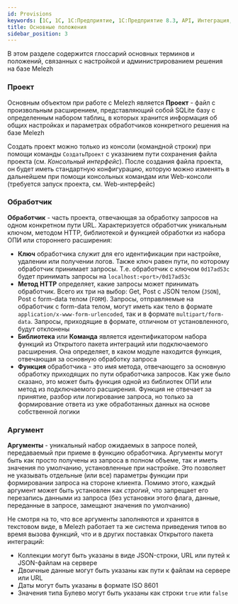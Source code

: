 ```yaml
---
id: Provisions
keywords: [1C, 1С, 1С:Предприятие, 1С:Предприятие 8.3, API, Интеграция, Сервисы, Обмен, OneScript, CLI]
title: Основные положения
sidebar_position: 3
---
```


В этом разделе содержится глоссарий основных терминов и положений, связанных с настройкой и администрированием решения на базе Melezh

### Проект

Основным объектом при работе с Melezh является **Проект** - файл с произвольным расширением, представляющий собой SQLite базу с определенным набором таблиц, в которых хранится информация об общих настройках и параметрах обработчиков конкретного решения на базе Melezh

Создать проект можно только из консоли (командной строки) при помощи команды `СоздатьПроект` с указанием пути сохранения файла проекта (см. *Консольный интерфейс*). После создания файла проекта, он будет иметь стандартную конфигурацию, которую можно изменять в дальнейшем при помощи консольных командам или Web-консоли (требуется запуск проекта, см. Web-интерфейс)

### Обработчик

**Обработчик** - часть проекта, отвечающая за обработку запросов на одном конкретном пути URL. Характеризуется обработчик уникальным ключом, методом HTTP, библиотекой и функцией обработки из набора ОПИ или стороннего расширения:

+ **Ключ** обработчика служит для его идентификации при настройке, удалении или получении логов. Также ключ равен пути, по которому обработчик принимает запросы. Т.е. обработчик с ключом `0d17ad53c` будет принимать запросы на `localhost:<port>/0d17ad53c`
+ **Метод HTTP** определяет, какие запросы может принимать обработчик. Всего их три на выбор: Get, Post c JSON телом (`JSON`), Post с form-data телом (`FORM`). Запросы, отправляемые на обработчик с form-data телом, могут иметь как тело в формате `application/x-www-form-urlencoded`, так и в формате `multipart/form-data`. Запросы, приходящие в формате, отличном от установленного, будут отклонены
+ **Библиотека** или **Команда** является идентификатором набора функций из Открытого пакета интеграций или подключаемого расширения. Она определяет, в каком модуле находится функция, отвечающая за основную обработку запроса
+ **Функция** обработчика - это имя метода, отвечающего за основную обработку приходящих по пути обработчика запросов. Как уже было сказано, это может быть функция одной из библиотек ОПИ или метод из подключаемого расширения. Функция не отвечает за принятие, разбор или логирование запроса, но только за формирование ответа из уже обработанных данных на основе собственной логики

### Аргумент

**Аргументы** - уникальный набор ожидаемых в запросе полей, передаваемый при приеме в функцию обработчика. Аргументы могут быть как просто получены из запроса в полном объеме, так и иметь значения по умолчанию, установленные при настройке. Это позволяет не указывать отдельные (или все) параметры функции при формировании запроса на стороне клиента. Помимо этого, каждый аргумент может быть установлен как *строгий*, что запрещает его перезапись данными из запроса (без установки этого флага, данные, переданные в запросе, замещают значения по умолчанию)

Не смотря на то, что все аргументы заполняются и хранятся в текстовом виде, в Melezh работает та же система приведения типов во время вызова функций, что и в других поставках Открытого пакета интеграций:

+ Коллекции могут быть указаны в виде JSON-строки, URL или путей к JSON-файлам на сервере 
+ Двоичные данные могут быть указаны как пути к файлам на сервере или URL
+ Даты могут быть указаны в формате ISO 8601
+ Значения типа Булево могут быть указаны как строки `true` или `false`

